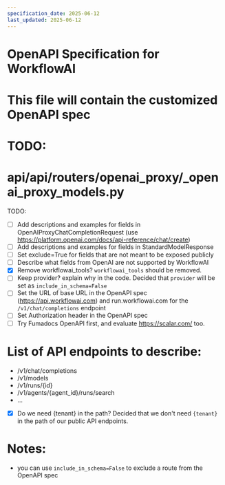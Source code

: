 ```yaml
---
specification_date: 2025-06-12
last_updated: 2025-06-12
---
```


# OpenAPI Specification for WorkflowAI
# This file will contain the customized OpenAPI spec 

# TODO: 
# api/api/routers/openai_proxy/_openai_proxy_models.py

TODO:
- [ ] Add descriptions and examples for fields in OpenAIProxyChatCompletionRequest (use https://platform.openai.com/docs/api-reference/chat/create)
- [ ] Add descriptions and examples for fields in StandardModelResponse
- [ ] Set exclude=True for fields that are not meant to be exposed publicly
- [ ] Describe what fields from OpenAI are not supported by WorkflowAI
- [x] Remove workflowai_tools? `workflowai_tools` should be removed.
- [ ] Keep provider? explain why in the code. Decided that `provider` will be set as `include_in_schema=False`
- [ ] Set the URL of base URL in the OpenAPI spec (https://api.workflowai.com) and run.workflowai.com for the `/v1/chat/completions` endpoint
- [ ] Set Authorization header in the OpenAPI spec
- [ ] Try Fumadocs OpenAPI first, and evaluate https://scalar.com/ too.

# List of API endpoints to describe:
- /v1/chat/completions
- /v1/models
- /v1/runs/{id}
- /v1/agents/{agent_id}/runs/search
- ... 
- [x] Do we need {tenant} in the path? Decided that we don't need `{tenant}` in the path of our public API endpoints.

# Notes:

- you can use `include_in_schema=False` to exclude a route from the OpenAPI spec